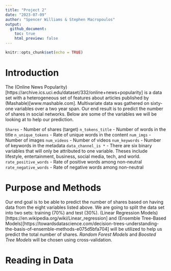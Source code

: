 ```yaml
---
title: "Project 2"
date: "2023-07-09"
author: "Spencer Williams & Stephen Macropoulos"
output: 
  github_document:
    toc: true
    html_preview: false
---
```


```r
knitr::opts_chunk$set(echo = TRUE)
```

# Introduction

The (Online News Popularity)[https://archive.ics.uci.edu/dataset/332/online+news+popularity] is a data set with a heterogeneous set of features about articles published by (Mashable)[www.mashable.com]. Multivariate data was gathered on sixty-one variables over a two year span. Our end result is to predict the number of shares in social networks. Below are some of the variables we will be looking at to help our prediction.

`Shares` - Number of shares (target)
`n_tokens_title` - Number of words in the title
`n_unique_tokens` - Rate of unique words in the content
`num_imgs` - Number of images
`num_videos` - Number of videos
`num_keywords` - Number of keywords in the metadata
`data_channel_is *` - There are six binary variables that will only be attributed to one variable. Theses include lifestyle, entertainment, business, social media, tech, and world.
`rate_positive_words` - Rate of positive words among non-neutral
`rate_negative_words` - Rate of negative words among non-neutral

# Purpose and Methods

Our end goal is to be able to predict the number of shares based on having data from the eight variables listed above. We are going to split the data set into two sets: training (70%) and test (30%). (Linear Regression Models)[https://en.wikipedia.org/wiki/Linear_regression] and (Ensemble Tree-Based Models)[https://towardsdatascience.com/decision-trees-understanding-the-basis-of-ensemble-methods-e075d5bfa704] will be utilized to help us predict the total number of shares. *Random Forest Models* and *Boosted Tree Models* will be chosen using cross-validation.

# Reading in Data

```r

```